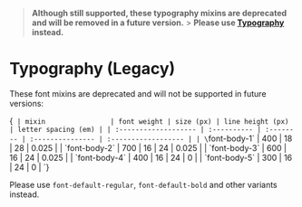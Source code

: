 
<Meta title="Legacy/Typography (Legacy)" />

> **Although still supported, these typography mixins are deprecated and will be removed in a future version.** > **Please use [Typography](/docs/foundations-typography--docs) instead.**

# Typography (Legacy)

These font mixins are deprecated and will not be supported in future versions:

<Markdown>{`
| mixin                | font weight | size (px) | line height (px) | letter spacing (em) |
| :------------------- | :---------- | :-------- | :--------------- | :------------------ |
| \`font-body-1\`      | 400         | 18        | 28               | 0.025               |
| \`font-body-2\`      | 700         | 16        | 24               | 0.025               |
| \`font-body-3\`      | 600         | 16        | 24               | 0.025               |
| \`font-body-4\`      | 400         | 16        | 24               | 0                   |
| \`font-body-5\`      | 300         | 16        | 24               | 0                   |
`}</Markdown>

Please use `font-default-regular`, `font-default-bold` and other variants instead.
